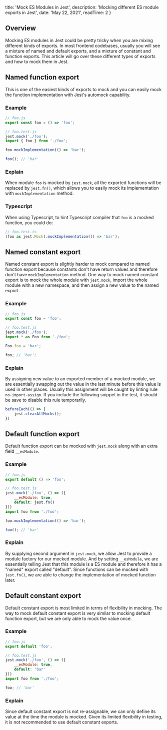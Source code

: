
  title: 'Mock ES Modules in Jest',
  description: 'Mocking different ES module exports in Jest',
  date: 'May 22, 2021',
  readTime: 2
}


## Overview

Mocking ES modules in Jest could be pretty tricky when you are mixing different kinds of exports. In most
frontend codebases, usually you will see a mixture of named and default exports, and a mixture of constant
and function exports. This article will go over these different types of exports and how to mock them in Jest.

## Named function export

This is one of the easiest kinds of exports to mock and you can easily mock the function implementation with 
Jest's automock capability.

### Example

```javascript
// foo.js
export const foo = () => 'foo';
```
```javascript
// foo.test.js
jest.mock('./foo');
import { foo } from './foo';

foo.mockImplementation(() => 'bar');

foo(); // 'bar'
```

### Explain

When module `foo` is mocked by `jest.mock`, all the exported functions will be replaced by `jest.fn()`,
which allows you to easily mock its implementation with `mockImplementation` method.

### Typescript

When using Typescript, to hint Typescript compiler that `foo` is a mocked function, you could do:
```typescript
// foo.test.ts
(foo as jest.Mock).mockImplementation(() => 'bar');
```

## Named constant export

Named constant export is slightly harder to mock compared to named function export because constants don't have
return values and therefore don't have `mockImplementation` method. One way to mock named constant export is
to mock the whole module with `jest.mock`, import the whole module with a new namespace, and then assign a new
value to the named export.

### Example

```javascript
// foo.js
export const foo = 'foo';
```
```javascript
// foo.test.js
jest.mock('./foo');
import * as Foo from './foo';

Foo.foo = 'bar';

foo; // 'bar';
```

### Explain

By assigning new value to an exported member of a mocked module, we are essentially swapping out the value in the
last minute before this value is used in other places. Usually this assignment will be caught by linting rule
`no-import-assign`. If you include the following snippet in the test, it should be save to disable this rule temporarily.
```javascript
beforeEach(() => {
    jest.clearAllMocks();
})
```

## Default function export

Default function export can be mocked with `jest.mock` along with an extra field `__esModule`.

### Example

```javascript
// foo.js
export default () => 'foo';
```
```javascript
// foo.test.js
jest.mock('./foo', () => ({
    __esModule: true,
    default: jest.fn()
}))
import foo from './foo';

foo.mockImplementation(() => 'bar');

foo(); // 'bar'
```

### Explain

By supplying second argument in `jest.mock`, we allow Jest to provide a module factory for our mocked module. And by setting
`__esModule`, we are essentially telling Jest that this module is a ES module and therefore it has a "named" export called "default".
Since functions can be mocked with `jest.fn()`, we are able to change the implementation of mocked function later.

## Default constant export

Default constant export is most limited in terms of flexibility in mocking. The way to mock default constant export
is very similar to mocking default function export, but we are only able to mock the value once.

### Example
```javascript
// foo.js
export default 'foo';
```
```javascript
// foo.test.js
jest.mock('./foo', () => ({
    __esModule: true,
    default: 'bar'
}))
import foo from './foo';

foo; // 'bar'
```

### Explain

Since default constant export is not re-assignable, we can only define its value at the time the module is mocked.
Given its limited flexibility in testing, it is not recommended to use default constant exports.
